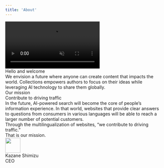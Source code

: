 ```yaml
---
title: 'About'
---
```



<div className="py-5 md:py-10">
  <div>
    <video autoPlay muted loop playsInline className="w-full">
      <source src="https://cdn.collections.dev/docs/mv.mp4" type="video/mp4" />
    </video>
    <div className="text-heading leading-narrow mt-12">Hello and welcome</div>
    <div className="text-lg leading-loose mt-4">
      We envision a future where anyone can create content that impacts the world. Collections
      empowers authors to focus on their ideas while leveraging AI technology to share them
      globally.
    </div>
  </div>
  <div className="mt-12">
    <div className="text-subtitle">Our mission</div>
    <div className="text-heading-sp md:text-heading mt-2">
      <div className="leading-narrow">Contribute to driving traffic</div>
    </div>
    <div className="text-lg leading-loose mt-4">
      In the future, AI-powered search will become the core of people’s information experience. In
      that world, websites that provide clear answers to questions from consumers in various
      languages will be able to reach a larger number of potential customers.
    </div>
    <div className="text-lg leading-loose mt-4">
      Through the multilingualization of websites, “we contribute to driving traffic.”
    </div>
    <div className="text-lg leading-loose mt-4">That is our mission.</div>
  </div>
  <div className="flex flex-row gap-4 items-center mt-12">
    <Image
      src="https://cdn.collections.dev/docs/ks.jpg"
      width="48"
      height="48"
      className="rounded-full"
    />
    <div>
      <div>Kazane Shimizu</div>
      <div className="text-sm text-gray-500">CEO</div>
    </div>
  </div>
</div>
